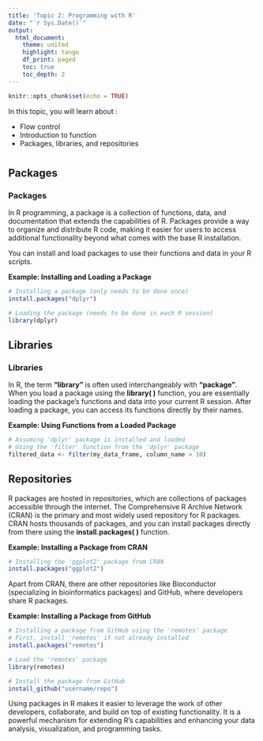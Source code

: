 ```yaml
---
title: 'Topic 2: Programming with R'
date: "`r Sys.Date()`"
output: 
  html_document:
    theme: united
    highlight: tango
    df_print: paged
    toc: true
    toc_depth: 2
---
```


```r
knitr::opts_chunk$set(echo = TRUE)
```


In this topic, you will learn about :

- Flow control
- Introduction to function
- Packages, libraries, and repositories

# {.tabset}

## Packages


### Packages

In R programming, a package is a collection of functions, data, and documentation that extends the capabilities of R. Packages provide a way to organize and distribute R code, making it easier for users to access additional functionality beyond what comes with the base R installation. 

You can install and load packages to use their functions and data in your R scripts.

**Example: Installing and Loading a Package**

```r
# Installing a package (only needs to be done once)
install.packages("dplyr")

# Loading the package (needs to be done in each R session)
library(dplyr)

```

## Libraries

### Libraries


In R, the term **"library"** is often used interchangeably with **"package"**. When you load a package using the **library( )** function, you are essentially loading the package's functions and data into your current R session. After loading a package, you can access its functions directly by their names.

**Example: Using Functions from a Loaded Package**

```r
# Assuming 'dplyr' package is installed and loaded
# Using the 'filter' function from the 'dplyr' package
filtered_data <- filter(my_data_frame, column_name > 10)

```



## Repositories


R packages are hosted in repositories, which are collections of packages accessible through the internet. The Comprehensive R Archive Network (CRAN) is the primary and most widely used repository for R packages. CRAN hosts thousands of packages, and you can install packages directly from there using the **install.packages( )** function.

**Example: Installing a Package from CRAN**

```r
# Installing the 'ggplot2' package from CRAN
install.packages("ggplot2")

```
Apart from CRAN, there are other repositories like Bioconductor (specializing in bioinformatics packages) and GitHub, where developers share R packages.

**Example: Installing a Package from GitHub**

```r
# Installing a package from GitHub using the 'remotes' package
# First, install 'remotes' if not already installed
install.packages("remotes")

# Load the 'remotes' package
library(remotes)

# Install the package from GitHub
install_github("username/repo")

```

Using packages in R makes it easier to leverage the work of other developers, collaborate, and build on top of existing functionality. It is a powerful mechanism for extending R's capabilities and enhancing your data analysis, visualization, and programming tasks.
